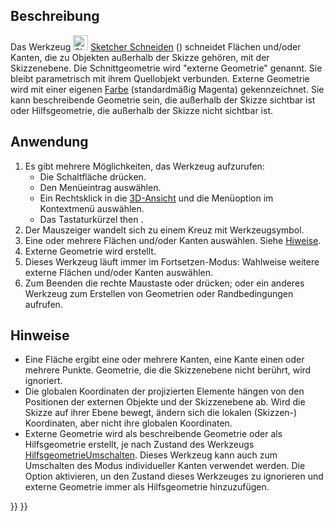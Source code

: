 <languages/>

{{Docnav
|[[Sketcher_Projection/de|Projektion]]
|[[Sketcher_CarbonCopy/de|Blaupause]]
|[[Sketcher_Workbench/de|Sketcher]]
|IconL=Sketcher_Projection.svg
|IconR=Sketcher_CarbonCopy.svg
|IconC=Workbench_Sketcher.svg
}}

{{GuiCommand/de
|Name=Sketcher Intersection
|Name/de=Sketcher Schneiden
|MenuLocation=Skizze → Sketcher-Werkzeuge → Externe Geometrie schneiden
|Workbenches=[[Sketcher_Workbench/de|Sketcher]]
|Shortcut={{KEY|G}} {{KEY|I}}
|Version=1.1
|SeeAlso=[[Sketcher_ToggleConstruction/de|Sketcher HilfsgeometrieUmschalten]]
}}

<span id="Description"></span>
==Beschreibung==

Das Werkzeug [[Image:Sketcher_Intersection.svg|24px]] [[Sketcher_Intersection/de|Sketcher Schneiden]] ({{Version/de|1.1}}) schneidet Flächen und/oder Kanten, die zu Objekten außerhalb der Skizze gehören, mit der Skizzenebene. Die Schnittgeometrie wird "externe Geometrie" genannt. Sie bleibt parametrisch mit ihrem Quellobjekt verbunden. Externe Geometrie wird mit einer eigenen [[Sketcher_Preferences/de#Darstellung|Farbe]] (standardmäßig Magenta) gekennzeichnet. Sie kann beschreibende Geometrie sein, die außerhalb der Skizze sichtbar ist oder Hilfsgeometrie, die außerhalb der Skizze nicht sichtbar ist.

<span id="Usage"></span>
==Anwendung==

# Es gibt mehrere Möglichkeiten, das Werkzeug aufzurufen:
#* Die Schaltfläche {{Button|[[Image:Sketcher_Intersection.svg|16px]] [[Sketcher_Intersection/de|Externe Geometrie schneiden]]}} drücken.
#* Den Menüeintrag {{MenuCommand|Skizze → Sketcher-Werkzeuge → [[Image:Sketcher_Intersection.svg|16px]] Externe Geometrie schneiden}} auswählen.
#* Ein Rechtsklick in die [[3D_view/de|3D-Ansicht]] und die Menüoption {{MenuCommand|[[Image:Sketcher_Intersection.svg|16px]] Externe Geometrie schneiden}} im Kontextmenü auswählen.
#* Das Tastaturkürzel {{KEY|G}} then {{KEY|I}}.
# Der Mauszeiger wandelt sich zu einem Kreuz mit Werkzeugsymbol.
# Eine oder mehrere Flächen und/oder Kanten auswählen. Siehe [[#Hinweise|Hiweise]].
# Externe Geometrie wird erstellt.
#Dieses Werkzeug läuft immer im Fortsetzen-Modus: Wahlweise weitere externe Flächen und/oder Kanten auswählen.
# Zum Beenden die rechte Maustaste oder {{KEY|Esc}} drücken; oder ein anderes Werkzeug zum Erstellen von Geometrien oder Randbedingungen aufrufen.

<span id="Notes"></span>
==Hinweise==

* Eine Fläche ergibt eine oder mehrere Kanten, eine Kante einen oder mehrere Punkte. Geometrie, die die Skizzenebene nicht berührt, wird ignoriert.
* Die globalen Koordinaten der projizierten Elemente hängen von den Positionen der externen Objekte und der Skizzenebene ab. Wird die Skizze auf ihrer Ebene bewegt, ändern sich die lokalen (Skizzen-) Koordinaten, aber nicht ihre globalen Koordinaten.
* Externe Geometrie wird als beschreibende Geometrie oder als Hilfsgeometrie erstellt, je nach Zustand des Werkzeugs [[Sketcher_ToggleConstruction/de|HilfsgeometrieUmschalten]]. Dieses Werkzeug kann auch zum Umschalten des Modus individueller Kanten verwendet werden. Die Option {{MenuCommand|Bearbeiten → Einstellungen... → Sketcher → Allgemein → Externe Geometrie immer als Referenz hinzufügen}} aktivieren, un den Zustand dieses Werkzeuges zu ignorieren und externe Geometrie immer als Hilfsgeometrie hinzuzufügen.


{{Docnav
|[[Sketcher_Projection/de|Projektion]]
|[[Sketcher_CarbonCopy/de|Blaupause]]
|[[Sketcher_Workbench/de|Sketcher]]
|IconL=Sketcher_Projection.svg
|IconR=Sketcher_CarbonCopy.svg
|IconC=Workbench_Sketcher.svg
}}

{{Sketcher_Tools_navi{{#translation:}}}}
{{Userdocnavi{{#translation:}}}}